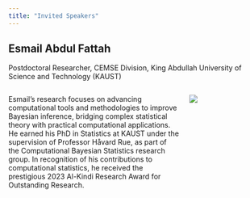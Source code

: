 ```yaml
---
title: "Invited Speakers"
---
```


## Esmail Abdul Fattah

Postdoctoral Researcher, CEMSE Division, King Abdullah University of Science and Technology (KAUST)

::: columns
::: {.column width="70%"}

Esmail's research focuses on advancing computational tools and methodologies to improve Bayesian inference, bridging complex statistical theory with practical computational applications. He earned his PhD in Statistics at KAUST under the supervision of Professor Håvard Rue, as part of the Computational Bayesian Statistics research group. In recognition of his contributions to computational statistics, he received the prestigious 2023 Al-Kindi Research Award for Outstanding Research.

:::
::: {.column width="30%"}

![](img/Esmail_Abdul_Fattah.png)


:::
:::

